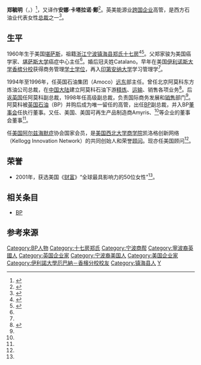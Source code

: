 {{Infobox_officeholder
| name=郑毓明
| different name=Anna Cheng
| image name =
| sex =女
| Native place=[[浙江|浙江]][[寧波|寧波]][[鎮海縣|鎮海縣]][[鄭氏十七房|鄭氏十七房]]
| nationality = {{USA}}
| date of birth = {{birth_year_and_age|1960}}
| place of birth = {{USA}}[[堪薩斯州|堪薩斯州]]
| date of death = 
| place of death =
| parents = 鄭家駿
| relatives = 
| spouse =
| children =
| nickname =
| educate = 
* [[美國|美國]][[伊利諾伊大學厄巴納-香檳分校|伊利諾斯大學香檳分校]]商務管理學士
* [[印第安納大學|印第安納大學]]管理學碩士
| past = 
* [[英國|英國]]阿莫科石油集團遠東部主任
* [[北京|北京]]阿莫科東方煉油公司總裁
* [[英國|英國]]阿莫科副總裁
* [[英國|英國]]阿莫科高級副總裁
* [[BP|BP]]副總裁
}}
'''郑毓明'''（{{lang-en|Anna Catalano Cheng}}，{{bd|1960年|||}}）<ref name="bloomberg">{{cite web|url=http://www.bloomberg.com/research/stocks/people/person.asp?personId=8358124&privcapId=1002291 |title=Anna Cheng Catalano: Executive Profile & Biography |publisher=美国[[彭博新聞社|彭博新聞社]]  |language=en}}</ref>，又译作'''安娜·卡塔拉诺·鄭'''<ref name="fortune">{{cite web |url=http://www.fortunechina.com/magazine/c/2001-12/01/content_377.htm |title=全球最具影响力的50位女性 |publisher=财富中文网 |author=Richard Tomlinson |date=2001年12月1日 |accessdate=2016年7月21日 |archive-date=2016年8月15日 |archive-url=https://web.archive.org/web/20160815160003/http://www.fortunechina.com/magazine/c/2001-12/01/content_377.htm |dead-url=no }}</ref>。英美能源业[[跨国企业|跨国企业]]高管，是西方石油业代表女性[[总裁|总裁]]之一<ref name="wall street">{{cite web |url=http://quotes.wsj.com/CHMT/company-people/executive-profile/47466531 |title=Anna Cheng Catalano |publisher=美国纽约[[华尔街日报|华尔街日报]] |language=en |accessdate=2016-07-21 |archive-date=2016-08-18 |archive-url=https://web.archive.org/web/20160818214105/http://quotes.wsj.com/CHMT/company-people/executive-profile/47466531 |dead-url=no }}</ref>。

==生平==
1960年生于美国[[堪萨斯|堪萨斯]]，祖籍[[浙江|浙江]][[宁波|宁波]][[镇海县|镇海县]][[郑氏十七房|郑氏十七房]]<ref name="zhenhai">{{cite web |url=http://www.zhxww.net/zhnews405/shangbang/wszl/20050531081201.htm |title=郑氏人物与郑世昌创四恒银号的探索 |publisher=商帮镇海 |author=镇海网讯 |date=2005-05-31 |accessdate=2016-07-21 |archive-date=2016-09-19 |archive-url=https://web.archive.org/web/20160919045313/http://www.zhxww.net/zhnews405/shangbang/wszl/20050531081201.htm |dead-url=no }}</ref><ref>{{cite web |url=http://zh.cnnb.com.cn/zhnews405/shangbang/zxdt/20050526193333.htm |title=镇海的特色文化—镇海商帮 |publisher=镇海足迹 |date=2005-05-26 |accessdate=2016-07-21 |archive-date=2016-08-16 |archive-url=https://web.archive.org/web/20160816073928/http://zh.cnnb.com.cn/zhnews405/shangbang/zxdt/20050526193333.htm |dead-url=no }}</ref>。父郑家骏为美国癌学家、[[堪萨斯大学|堪萨斯大学]]癌症中心主任<ref name="zhenhai"/>。婚后冠夫姓Catalano。早年在美国[[伊利诺伊大学厄巴纳-香槟分校|伊利诺斯大学香槟分校]]获得商务管理[[学士学位|学士学位]]，再入[[印第安纳大学|印第安纳大学]]学习管理学<ref name="bloomberg"/>。

1994年至1996年，任英国{{le|阿莫科|Amoco}}石油集团（Amoco）[[远东|远东]]部主任。曾任北京阿莫科东方炼油公司总裁，在[[中国大陆|中国大陆]]建立阿莫科石油下游[[精炼|精炼]]、[[运输|运输]]、销售各项业务<ref name="willis">{{cite web |url=http://www.businesswire.com/news/home/20060721005232/en/Willis-Appoints-Anna-Cheng-Catalano-Board |title=Willis Appoints Anna Cheng Catalano to Its Board |publisher=BusinessWire |date=2006-07-21 |language=en |accessdate=2016-07-21 |archive-date=2016-08-14 |archive-url=https://web.archive.org/web/20160814085034/http://www.businesswire.com/news/home/20060721005232/en/Willis-Appoints-Anna-Cheng-Catalano-Board |dead-url=no }}</ref>。后返[[英国|英国]]任阿莫科副总裁，1998年任高级副总裁，负责国际商务发展和[[销售|销售]]部门<ref name="willis"/>。阿莫科被[[英国石油|英国石油]]（BP）并购后成为唯一留任的高管，出任[[BP|BP]]副总裁，并入BP[[董事会|董事会]]任执行董事。又任{{le|SS国际集团|SSL International}}、美国{{le|赫克力士化工集团|Hercules Inc.}}、美国可再生产品制造商Amyris、{{le|科聚亚|Chemtura}}<ref name="bloomberg"/>等企业的董事会董事<ref name="wall street"/>。

任[[美国|美国]][[阿尔兹海默症|阿尔兹海默症]]协会国家会员，是[[西北大学_(伊利诺伊州)|美国西北大学]][[商学院|商学院]]凯洛格创新网络（Kellogg Innovation Network）的共同创始人和荣誉[[顾问|顾问]]。现亦任美国{{le|国立企业总裁协会|National Association of Corporate Directors}}顾问<ref name="wall street"/>。

==荣誉==
* 2001年，获选美国《[[财富_(杂志)|财富]]》“全球最具影响力的50位女性”<ref name="fortune"/>。

==相关条目==
* [[BP|BP]]

==参考来源==
{{reflist}}

{{DEFAULTSORT:Z}}
[[Category:BP人物|Category:BP人物]]
[[Category:十七房郑氏|Category:十七房郑氏]]
[[Category:宁波商帮|Category:宁波商帮]]
[[Category:寧波裔英國人|Category:寧波裔英國人]]
[[Category:英国企业家|Category:英国企业家]]
[[Category:宁波裔美国人|Category:宁波裔美国人]]
[[Category:美国企业家|Category:美国企业家]]
[[Category:伊利諾大學厄巴納－香檳分校校友|Category:伊利諾大學厄巴納－香檳分校校友]]
[[Category:镇海县人|Category:镇海县人]]
[[Category:郑姓|Y]]